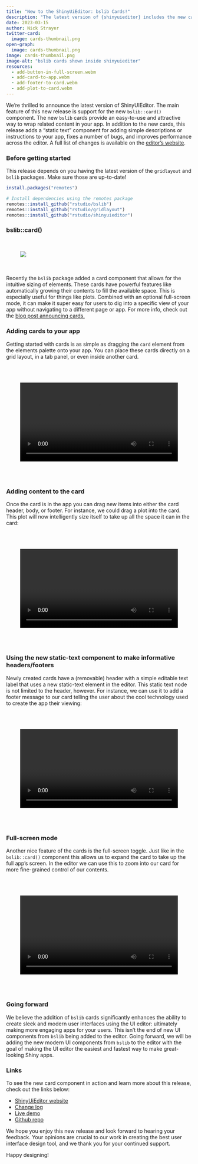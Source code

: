 ```yaml
---
title: "New to the ShinyUiEditor: bslib Cards!"
description: "The latest version of {shinyuieditor} includes the new card component from {bslib}. In this post, we describe how you can use these cards and a new static-text component to easily organize your app's content in a visually appealing way."
date: 2023-03-15
author: Nick Strayer
twitter-card:
  image: cards-thumbnail.png
open-graph:
  image: cards-thumbnail.png
image: cards-thumbnail.png
image-alt: "bslib cards shown inside shinyuieditor"
resources:
  - add-button-in-full-screen.webm
  - add-card-to-app.webm
  - add-footer-to-card.webm
  - add-plot-to-card.webm
---
```

<style>
.demo-video {
    --video-width: 85%;
    width: var(--video-width);
    margin-block: 3rem;
    margin-inline: calc((100% - var(--video-width))/2);
}
</style>
We're thrilled to announce the latest version of ShinyUIEditor. The main feature of this new release is support for the new `bslib::card()` component. The new `bslib` cards provide an easy-to-use and attractive way to wrap related content in your app. In addition to the new cards, this release adds a “static text” component for adding simple descriptions or instructions to your app, fixes a number of bugs, and improves performance across the editor. A full list of changes is available on the [editor's website](https://rstudio.github.io/shinyuieditor/news/index.html).

### Before getting started

This release depends on you having the latest version of the `gridlayout` and `bslib` packages. Make sure those are up-to-date!

````r
install.packages("remotes")

# Install dependencies using the remotes package
remotes::install_github("rstudio/bslib")
remotes::install_github("rstudio/gridlayout")
remotes::install_github("rstudio/shinyuieditor")
````

### bslib::card()

<div class="demo-video">
  ![](card.gif){fig-alt="A card, holding a bar chart, expanding to a full screen view"}
</div>

Recently the `bslib` package added a card component that allows for the intuitive sizing of elements. These cards have powerful features like automatically growing their contents to fill the available space. This is especially useful for things like plots. Combined with an optional full-screen mode, it can make it super easy for users to dig into a specific view of your app without navigating to a different page or app. For more info, check out the [blog post announcing cards.](/blog/posts/announcing-new-r-shiny-ui-components/)

### Adding cards to your app

Getting started with cards is as simple as dragging the `card` element from the elements palette onto your app. You can place these cards directly on a grid layout, in a tab panel, or even inside another card.

<video class="demo-video" controls loop>
  <source src="add-card-to-app.webm" type="video/webm; codecs=vp9">
</video>

### Adding content to the card

Once the card is in the app you can drag new items into either the card header, body, or footer. For instance, we could drag a plot into the card. This plot will now intelligently size itself to take up all the space it can in the card:

<video class="demo-video" controls loop>
  <source src="add-plot-to-card.webm" type="video/webm; codecs=vp9">
</video>

### Using the new static-text component to make informative headers/footers

Newly created cards have a (removable) header with a simple editable text label that uses a new static-text element in the editor. This static text node is not limited to the header, however. For instance, we can use it to add a footer message to our card telling the user about the cool technology used to create the app their viewing:

<video class="demo-video" controls loop>
  <source src="add-footer-to-card.webm" type="video/webm; codecs=vp9">
</video>

### Full-screen mode

Another nice feature of the cards is the full-screen toggle. Just like in the `bslib::card()` component this allows us to expand the card to take up the full app's screen. In the editor we can use this to zoom into our card for more fine-grained control of our contents.

<video class="demo-video" controls loop>
  <source src="add-button-in-full-screen.webm" type="video/webm; codecs=vp9">
</video>

### Going forward

We believe the addition of `bslib` cards significantly enhances the ability to create sleek and modern user interfaces using the UI editor: ultimately making more engaging apps for your users. This isn’t the end of new UI components from `bslib` being added to the editor. Going forward, we will be adding the new modern UI components from `bslib` to the editor with the goal of making the UI editor the easiest and fastest way to make great-looking Shiny apps.

### Links

To see the new card component in action and learn more about this release, check out the links below:

- [ShinyUiEditor website](https://rstudio.github.io/shinyuieditor/)
- [Change log](https://rstudio.github.io/shinyuieditor/news/index.html)
- [Live demo](https://rstudio.github.io/shinyuieditor/articles/ui-editor-live-demo.html)
- [Github repo](https://github.com/rstudio/shinyuieditor)

We hope you enjoy this new release and look forward to hearing your feedback. Your opinions are crucial to our work in creating the best user interface design tool, and we thank you for your continued support.

Happy designing!
